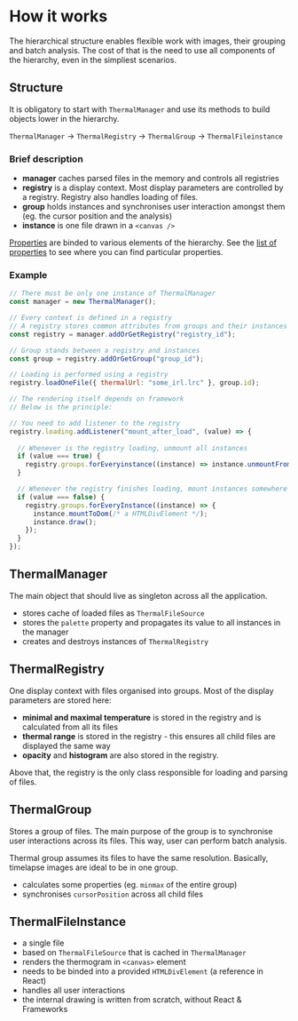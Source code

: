 # How it works

The hierarchical structure enables flexible work with images, their grouping and batch analysis. The cost of that is the need to use all components of the hierarchy, even in the simpliest scenarios.

## Structure

It is obligatory to start with `ThermalManager` and use its methods to build objects lower in the hierarchy.

`ThermalManager` -> `ThermalRegistry` -> `ThermalGroup` -> `ThermalFileinstance`

### Brief description

- **manager** caches parsed files in the memory and controls all registries
- **registry** is a display context. Most display parameters are controlled by a registry. Registry also handles loading of files.
- **group** holds instances and synchronises user interaction amongst them (eg. the cursor position and the analysis)
- **instance** is one file drawn in a `<canvas />`

[Properties](/properties-concept) are binded to various elements of the hierarchy. See the [list of properties](/properties-list) to see where you can find particular properties.

### Example

```javascript
// There must be only one instance of ThermalManager
const manager = new ThermalManager();

// Every context is defined in a registry
// A registry stores common attributes from groups and their instances
const registry = manager.addOrGetRegistry("registry_id");

// Group stands between a registry and instances
const group = registry.addOrGetGroup("group_id");

// Loading is performed using a registry
registry.loadOneFile({ thermalUrl: "some_irl.lrc" }, group.id);

// The rendering itself depends on framework
// Below is the principle:

// You need to add listener to the registry
registry.loading.addListener("mount_after_load", (value) => {
    
  // Whenever is the registry loading, unmount all instances
  if (value === true) {
    registry.groups.forEveryinstance((instance) => instance.unmountFromDOM());
  }

  // Whenever the registry finishes loading, mount instances somewhere
  if (value === false) {
    registry.groups.forEveryInstance((instance) => {
      instance.mountToDom(/* a HTMLDivElement */);
      instance.draw();
    });
  }
});
```

## ThermalManager

The main object that should live as singleton across all the application.

- stores cache of loaded files as `ThermalFileSource`
- stores the `palette` property and propagates its value to all instances in the manager
- creates and destroys instances of `ThermalRegistry`

## ThermalRegistry

One display context with files organised into groups. Most of the display parameters are stored here:

- **minimal and maximal temperature** is stored in the registry and is calculated from all its files
- **thermal range** is stored in the registry - this ensures all child files are displayed the same way
- **opacity** and **histogram** are also stored in the registry.

Above that, the registry is the only class responsible for loading and parsing of files.

## ThermalGroup

Stores a group of files. The main purpose of the group is to synchronise user interactions across its files. This way, user can perform batch analysis.

Thermal group assumes its files to have the same resolution. Basically, timelapse images are ideal to be in one group.

- calculates some properties (eg. `minmax` of the entire group)
- synchronises `cursorPosition` across all child files

## ThermalFileInstance

- a single file
- based on `ThermalFileSource` that is cached in `ThermalManager`
- renders the thermogram in `<canvas>` element
- needs to be binded into a provided `HTMLDivElement` (a reference in React)
- handles all user interactions
- the internal drawing is written from scratch, without React & Frameworks
